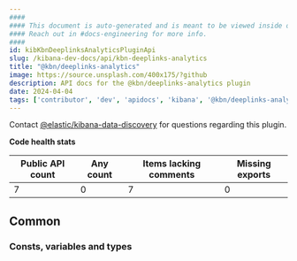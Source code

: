 ```yaml
---
####
#### This document is auto-generated and is meant to be viewed inside our experimental, new docs system.
#### Reach out in #docs-engineering for more info.
####
id: kibKbnDeeplinksAnalyticsPluginApi
slug: /kibana-dev-docs/api/kbn-deeplinks-analytics
title: "@kbn/deeplinks-analytics"
image: https://source.unsplash.com/400x175/?github
description: API docs for the @kbn/deeplinks-analytics plugin
date: 2024-04-04
tags: ['contributor', 'dev', 'apidocs', 'kibana', '@kbn/deeplinks-analytics']
---
```




Contact [@elastic/kibana-data-discovery](https://github.com/orgs/elastic/teams/kibana-data-discovery) for questions regarding this plugin.

**Code health stats**

| Public API count  | Any count | Items lacking comments | Missing exports |
|-------------------|-----------|------------------------|-----------------|
| 7 | 0 | 7 | 0 |

## Common

### Consts, variables and types
<DocDefinitionList data={kbnDeeplinksAnalyticsObj.common.misc}/>

